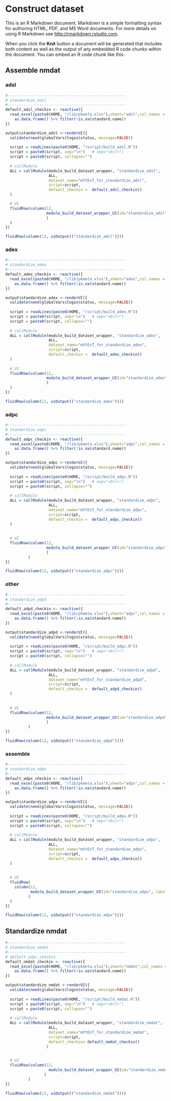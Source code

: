  

# Construct dataset <a name="construct_dataset"></a>

This is an R Markdown document. Markdown is a simple formatting syntax for authoring HTML, PDF, and MS Word documents. For more details on using R Markdown see <http://rmarkdown.rstudio.com>.

When you click the **Knit** button a document will be generated that includes both content as well as the output of any embedded R code chunks within the document. You can embed an R code chunk like this:

 

## Assemble nmdat <a name="construct_dataset"></a>

### adsl  <a name="construct_dataset"></a>

```r
#----------------------------------------------------
# standardize_adsl
#----------------------------------------------------
default_adsl_checkin <- reactive({ 
  read_excel(paste0(HOME, "/lib/pkmeta.xlsx"),sheet="adsl",col_names = TRUE)  %>% 
    as.data.frame() %>% filter(!is.na(standard.name))
})

output$standardize_adsl <-renderUI({
  validate(need(globalVars$login$status, message=FALSE))
  
  script = readLines(paste0(HOME, "/script/build_adsl.R"))
  script = paste0(script, sep="\n")   # sep="<br/>")
  script = paste0(script, collapse="")
  
  # callModule 
  ALL = callModule(module_build_dataset_wrapper, "standardize_adsl", 
                   ALL, 
                   dataset_name="mYtEsT_for_standardize_adsl",
                   script=script,
                   default_checkin =  default_adsl_checkin()
  )

  # UI  
  fluidRow(column(12, 
                  module_build_dataset_wrapper_UI(id="standardize_adsl", label=NULL)
                  ) 
  )  
})

fluidRow(column(12, uiOutput(("standardize_adsl"))))
```

### adex  <a name="construct_dataset"></a>

```r
#----------------------------------------------------
# standardize_adex
#----------------------------------------------------
default_adex_checkin <- reactive({ 
  read_excel(paste0(HOME, "/lib/pkmeta.xlsx"),sheet="adex",col_names = TRUE)  %>% 
    as.data.frame() %>% filter(!is.na(standard.name))
})

output$standardize_adex <-renderUI({
  validate(need(globalVars$login$status, message=FALSE))
  
  script = readLines(paste0(HOME, "/script/build_adex.R"))
  script = paste0(script, sep="\n")   # sep="<br/>")
  script = paste0(script, collapse="")
  
  # callModule 
  ALL = callModule(module_build_dataset_wrapper, "standardize_adex", 
                   ALL, 
                   dataset_name="mYtEsT_for_standardize_adex",
                   script=script,
                   default_checkin =  default_adex_checkin()
  )
  
  # UI  
  fluidRow(column(12, 
                  module_build_dataset_wrapper_UI(id="standardize_adex", label=NULL)
                  ) 
  )  
})

fluidRow(column(12, uiOutput(("standardize_adex"))))
```

### adpc  <a name="construct_dataset"></a>

```r
#----------------------------------------------------
# standardize_adpc
#----------------------------------------------------
default_adpc_checkin <- reactive({ 
  read_excel(paste0(HOME, "/lib/pkmeta.xlsx"),sheet="adpc",col_names = TRUE)  %>% 
    as.data.frame() %>% filter(!is.na(standard.name))
})

output$standardize_adpc <-renderUI({
  validate(need(globalVars$login$status, message=FALSE))
  
  script = readLines(paste0(HOME, "/script/build_adpc.R"))
  script = paste0(script, sep="\n")   # sep="<br/>")
  script = paste0(script, collapse="")
    
  # callModule 
  ALL = callModule(module_build_dataset_wrapper, "standardize_adpc", 
                   ALL, 
                   dataset_name="mYtEsT_for_standardize_adpc",
                   script=script,
                   default_checkin =  default_adpc_checkin()
  )
  
  
  # UI  
  fluidRow(column(12, 
                  module_build_dataset_wrapper_UI(id="standardize_adpc", label=NULL)
                  ) 
          )  
})

fluidRow(column(12, uiOutput(("standardize_adpc"))))
```

### other  <a name="construct_dataset"></a>

```r
#----------------------------------------------------
# standardize_adpd
#----------------------------------------------------
default_adpd_checkin <- reactive({ 
  read_excel(paste0(HOME, "/lib/pkmeta.xlsx"),sheet="adpc",col_names = TRUE)  %>% 
    as.data.frame() %>% filter(!is.na(standard.name))
})

output$standardize_adpd <-renderUI({
  validate(need(globalVars$login$status, message=FALSE))
  
  script = readLines(paste0(HOME, "/script/build_adpc.R"))
  script = paste0(script, sep="\n")   # sep="<br/>")
  script = paste0(script, collapse="")
  
  # callModule 
  ALL = callModule(module_build_dataset_wrapper, "standardize_adpd", 
                   ALL, 
                   dataset_name="mYtEsT_for_standardize_adpd",
                   script=script,
                   default_checkin =  default_adpd_checkin()
  )
  
  
  # UI  
  fluidRow(column(12, 
                  module_build_dataset_wrapper_UI(id="standardize_adpd", label=NULL)
                  ) 
          )  
})

fluidRow(column(12, uiOutput(("standardize_adpd"))))
```

### assemble  <a name="construct_dataset"></a>
 

```r
#----------------------------------------------------
# standardize_adpx
#----------------------------------------------------
default_adpx_checkin <- reactive({ 
  read_excel(paste0(HOME, "/lib/pkmeta.xlsx"),sheet="adpx",col_names = TRUE)  %>% 
    as.data.frame() %>% filter(!is.na(standard.name))
})

output$standardize_adpx <-renderUI({
  validate(need(globalVars$login$status, message=FALSE))
  
  script = readLines(paste0(HOME, "/script/build_adpx.R"))
  script = paste0(script, sep="\n")   # sep="<br/>")
  script = paste0(script, collapse="")
  
  # callModule 
  ALL = callModule(module_build_dataset_wrapper, "standardize_adpx", 
                   ALL, 
                   dataset_name="mYtEsT_for_standardize_adpx",
                   script=script,
                   default_checkin =  default_adpx_checkin()
  )
  
  
  # UI  
  fluidRow(
    column(12, 
           module_build_dataset_wrapper_UI(id="standardize_adpx", label=NULL)
          ) 
  )  
})

fluidRow(column(12, uiOutput(("standardize_adpx"))))
```




## Standardize nmdat <a name="construct_dataset"></a>

```r

#----------------------------------------------------
# standardize_nmdat
#----------------------------------------------------
# default_adpc_checkin
default_nmdat_checkin <- reactive({ 
  read_excel(paste0(HOME, "/lib/pkmeta.xlsx"),sheet="nmdat",col_names = TRUE)  %>% 
    as.data.frame() %>% filter(!is.na(standard.name))
})

output$standardize_nmdat <-renderUI({
  validate(need(globalVars$login$status, message=FALSE))
  
  script = readLines(paste0(HOME, "/script/build_nmdat.R"))
  script = paste0(script, sep="\n")   # sep="<br/>")
  script = paste0(script, collapse="")
  
  # callModule 
  ALL = callModule(module_build_dataset_wrapper, "standardize_nmdat", 
                   ALL, 
                   dataset_name="mYtEsT_for_standardize_nmdat",
                   script=script,
                   default_checkin= default_nmdat_checkin()
                  )
  

  # UI  
  fluidRow(column(12, 
                   module_build_dataset_wrapper_UI(id="standardize_nmdat", label=NULL)
                 ) 
          )  
})

fluidRow(column(12, uiOutput(("standardize_nmdat"))))
```
